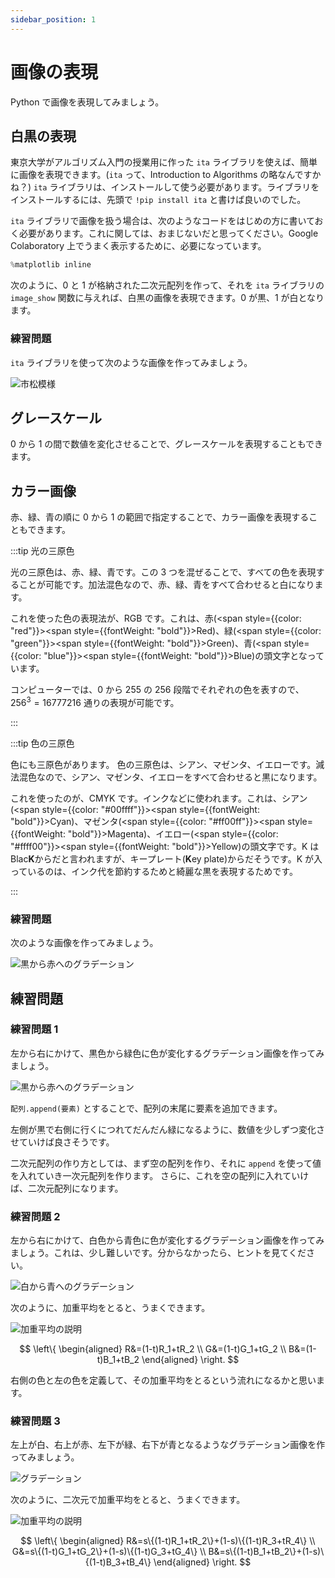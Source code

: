 ```yaml
---
sidebar_position: 1
---
```



# 画像の表現

Python で画像を表現してみましょう。

## 白黒の表現

東京大学がアルゴリズム入門の授業用に作った `ita` ライブラリを使えば、簡単に画像を表現できます。(`ita` って、Introduction to Algorithms の略なんですかね？)
`ita` ライブラリは、インストールして使う必要があります。ライブラリをインストールするには、先頭で `!pip install ita` と書けば良いのでした。

`ita` ライブラリで画像を扱う場合は、次のようなコードをはじめの方に書いておく必要があります。これに関しては、おまじないだと思ってください。Google Colaboratory 上でうまく表示するために、必要になっています。

```python
%matplotlib inline
```

次のように、0 と 1 が格納された二次元配列を作って、それを `ita` ライブラリの `image_show` 関数に与えれば、白黒の画像を表現できます。0 が黒、1 が白となります。

<ViewSource path="/image/black_and_white.ipynb" />

### 練習問題

`ita` ライブラリを使って次のような画像を作ってみましょう。

![市松模様](lattice_pattern.png)

<Answer>
  <ViewSource path="/image/lattice_pattern.ipynb" />
</Answer>

## グレースケール

0 から 1 の間で数値を変化させることで、グレースケールを表現することもできます。

<ViewSource path="/image/grayscale.ipynb" />

## カラー画像

赤、緑、青の順に 0 から 1 の範囲で指定することで、カラー画像を表現することもできます。

<ViewSource path="/image/color.ipynb" />

:::tip 光の三原色

光の三原色は、赤、緑、青です。この 3 つを混ぜることで、すべての色を表現することが可能です。加法混色なので、赤、緑、青をすべて合わせると白になります。

これを使った色の表現法が、RGB です。これは、赤(<span style={{color: "red"}}><span style={{fontWeight: "bold"}}>R</span>ed</span>)、緑(<span style={{color: "green"}}><span style={{fontWeight: "bold"}}>G</span>reen</span>)、青(<span style={{color: "blue"}}><span style={{fontWeight: "bold"}}>B</span>lue</span>)の頭文字となっています。

コンピューターでは、0 から 255 の 256 段階でそれぞれの色を表すので、$256^3 = 16777216$ 通りの表現が可能です。

:::

:::tip 色の三原色

色にも三原色があります。
色の三原色は、シアン、マゼンタ、イエローです。減法混色なので、シアン、マゼンタ、イエローをすべて合わせると黒になります。

これを使ったのが、CMYK です。インクなどに使われます。これは、シアン(<span style={{color: "#00ffff"}}><span style={{fontWeight: "bold"}}>C</span>yan</span>)、マゼンタ(<span style={{color: "#ff00ff"}}><span style={{fontWeight: "bold"}}>M</span>agenta</span>)、イエロー(<span style={{color: "#ffff00"}}><span style={{fontWeight: "bold"}}>Y</span>ellow</span>)の頭文字です。K は Blac**K**からだと言われますが、キープレート(**K**ey plate)からだそうです。K が入っているのは、インク代を節約するためと綺麗な黒を表現するためです。

:::

### 練習問題

次のような画像を作ってみましょう。

![黒から赤へのグラデーション](black_to_red.png)

<Answer>
  <ViewSource path="/image/black_to_red.ipynb" />
</Answer>

## 練習問題

### 練習問題 1

左から右にかけて、黒色から緑色に色が変化するグラデーション画像を作ってみましょう。

![黒から赤へのグラデーション](black_to_green.png)

`配列.append(要素)` とすることで、配列の末尾に要素を追加できます。

<ViewSource path="/image/append.ipynb" />

<Hint>

左側が黒で右側に行くにつれてだんだん緑になるように、数値を少しずつ変化させていけば良さそうです。

二次元配列の作り方としては、まず空の配列を作り、それに `append` を使って値を入れていき一次元配列を作ります。
さらに、これを空の配列に入れていけば、二次元配列になります。

</Hint>

<Answer>

<ViewSource path="/image/black_to_green.ipynb" />

</Answer>

### 練習問題 2

左から右にかけて、白色から青色に色が変化するグラデーション画像を作ってみましょう。これは、少し難しいです。分からなかったら、ヒントを見てください。

![白から青へのグラデーション](white_to_blue.png)

<Hint>

次のように、加重平均をとると、うまくできます。

![加重平均の説明](weighted_mean.drawio.svg)

$$
\left\{
  \begin{aligned}
    R&=(1-t)R_1+tR_2 \\
    G&=(1-t)G_1+tG_2 \\
    B&=(1-t)B_1+tB_2
  \end{aligned}
\right.
$$

右側の色と左の色を定義して、その加重平均をとるという流れになるかと思います。

</Hint>

<Answer>

<ViewSource path="/image/white_to_blue.ipynb" />

</Answer>

### 練習問題 3

左上が白、右上が赤、左下が緑、右下が青となるようなグラデーション画像を作ってみましょう。

![グラデーション](gradation.png)

<Hint>

次のように、二次元で加重平均をとると、うまくできます。

![加重平均の説明](weighted_mean_2d.drawio.svg)

$$
\left\{
  \begin{aligned}
    R&=s\{(1-t)R_1+tR_2\}+(1-s)\{(1-t)R_3+tR_4\} \\
    G&=s\{(1-t)G_1+tG_2\}+(1-s)\{(1-t)G_3+tG_4\} \\
    B&=s\{(1-t)B_1+tB_2\}+(1-s)\{(1-t)B_3+tB_4\}
  \end{aligned}
\right.
$$

</Hint>

<Answer>

<ViewSource path="/image/gradation.ipynb" />

</Answer>
